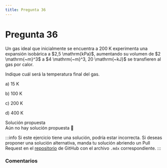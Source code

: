 ```yaml
---
title: Pregunta 36
---
```



# Pregunta 36

<div className="exercise">
Un gas ideal que inicialmente se encuentra a 200 K experimenta una expansión isobárica a $2,5 \mathrm{kPa}$, aumentando su volumen de $2 \mathrm{~m}^3$ a $4 \mathrm{~m}^3, 20 \mathrm{~kJ}$ se transfieren al gas por calor.

Indique cuál será la temperatura final del gas.

a) 15 K

b) 100 K

c) 200 K

d) 400 K
</div>

<MDXDetails>
<summary>Solución propuesta</summary>

<div className="exercise">
Aún no hay solución propuesta 🥲
</div>

:::info
Si este ejercicio tiene una solución, podría estar incorrecta. Si deseas proponer una solución alternativa, manda tu solución abriendo
un Pull Request en el [repositorio](https://github.com/crow-rojas/apuntes-fundamentals/pulls) de GitHub con el archivo
`.mdx` correspondiente.
:::

</MDXDetails>

### Comentarios

<Disqus
  url="https://crow-rojas.github.io/apuntes-fundamentals/docs/science/thermodynamics/exercises/2023-2/p36"
  identifier="docs/science/thermodynamics/exercises/2023-2/p36"
  title="2023-2 Termodinámica - Pregunta 36"
/>

